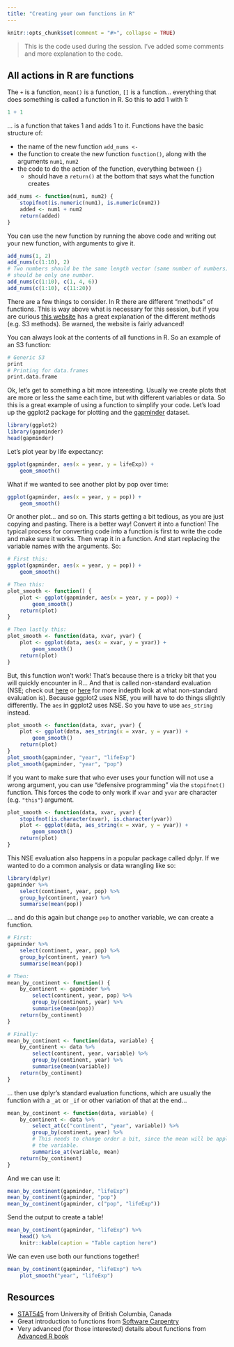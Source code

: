 ```yaml
---
title: "Creating your own functions in R"
---
```


```r
knitr::opts_chunk$set(comment = "#>", collapse = TRUE)
```

> This is the code used during the session. I've added some comments and more 
explanation to the code.

## All actions in R are functions

The `+` is a function, `mean()` is a function, `[]` is a function... everything 
that does something is called a function in R. So this to add 1 with 1:

```r
1 + 1
```

... is a function that takes 1 and adds 1 to it. Functions have the basic 
structure of:

- the name of the new function `add_nums <-`
- the function to create the new function `function()`, along with the arguments
`num1`, `num2`
- the code to do the action of the function, everything between `{}`
    - should have a `return()` at the bottom that says what the function creates

```r
add_nums <- function(num1, num2) {
    stopifnot(is.numeric(num1), is.numeric(num2))
    added <- num1 + num2
    return(added)
}
```

You can use the new function by running the above code and writing out your new 
function, with arguments to give it.

```r
add_nums(1, 2)
add_nums(c(1:10), 2)
# Two numbers should be the same length vector (same number of numbers) or one
# should be only one number.
add_nums(c(1:10), c(1, 4, 6))
add_nums(c(1:10), c(11:20))
```

There are a few things to consider. In R there are different "methods" of functions.
This is way above what is necessary for this session, but if you are curious
[this website](http://adv-r.had.co.nz/S3.html) has a great explanation of the
different methods (e.g. S3 methods). Be warned, the website is fairly advanced!

You can always look at the contents of all functions in R. So an example of an
S3 function:

```r
# Generic S3
print
# Printing for data.frames
print.data.frame
```

Ok, let's get to something a bit more interesting. Usually we create plots that
are more or less the same each time, but with different variables or data.
So this is a great example of using a function to simplify your code. Let's load
up the ggplot2 package for plotting and the
[gapminder](https://github.com/jennybc/gapminder) dataset.

```r
library(ggplot2)
library(gapminder)
head(gapminder)
```

Let's plot year by life expectancy:

```r
ggplot(gapminder, aes(x = year, y = lifeExp)) +
    geom_smooth()
```

What if we wanted to see another plot by pop over time:

```r
ggplot(gapminder, aes(x = year, y = pop)) +
    geom_smooth()
```

Or another plot... and so on. This starts getting a bit tedious, as you are just
copying and pasting. There is a better way! Convert it into a function! The
typical process for converting code into a function is first to write the code
and make sure it works. Then wrap it in a function. And start replacing the
variable names with the arguments. So:

```r
# First this:
ggplot(gapminder, aes(x = year, y = pop)) +
    geom_smooth()

# Then this:
plot_smooth <- function() {
    plot <- ggplot(gapminder, aes(x = year, y = pop)) +
        geom_smooth()
    return(plot)
}

# Then lastly this:
plot_smooth <- function(data, xvar, yvar) {
    plot <- ggplot(data, aes(x = xvar, y = yvar)) +
        geom_smooth()
    return(plot)
}
```

But, this function won't work! That's because there is a tricky bit that you
will quickly encounter in R... And that is called non-standard evaluation (NSE; check
out [here](https://cran.r-project.org/web/packages/lazyeval/vignettes/lazyeval.html)
or [here](https://dplyr.tidyverse.org/articles/programming.html) for more indepth
look at what non-standard evaluation is). Because ggplot2 uses NSE, you will
have to do things slightly differently. The `aes` in ggplot2 uses NSE. So you have 
to use `aes_string` instead.

```r
plot_smooth <- function(data, xvar, yvar) {
    plot <- ggplot(data, aes_string(x = xvar, y = yvar)) +
        geom_smooth()
    return(plot)
}
plot_smooth(gapminder, "year", "lifeExp")
plot_smooth(gapminder, "year", "pop")
```

If you want to make sure that who ever uses your function will not use a wrong 
argument, you can use "defensive programming" via the `stopifnot()` function.
This forces the code to only work if `xvar` and `yvar` are character (e.g. `"this"`)
argument.

```r
plot_smooth <- function(data, xvar, yvar) {
    stopifnot(is.character(xvar), is.character(yvar))
    plot <- ggplot(data, aes_string(x = xvar, y = yvar)) +
        geom_smooth()
    return(plot)
}
```

This NSE evaluation also happens in a popular package called dplyr. If we wanted
to do a common analysis or data wrangling like so:

```r
library(dplyr)
gapminder %>% 
    select(continent, year, pop) %>% 
    group_by(continent, year) %>% 
    summarise(mean(pop))
```

... and do this again but change `pop` to another variable, we can create a function.

```r
# First:
gapminder %>% 
    select(continent, year, pop) %>% 
    group_by(continent, year) %>% 
    summarise(mean(pop))

# Then:
mean_by_continent <- function() {
    by_continent <- gapminder %>%
        select(continent, year, pop) %>%
        group_by(continent, year) %>%
        summarise(mean(pop))
    return(by_continent)
}

# Finally:
mean_by_continent <- function(data, variable) {
    by_continent <- data %>%
        select(continent, year, variable) %>%
        group_by(continent, year) %>%
        summarise(mean(variable))
    return(by_continent)
}
```

... then use dplyr's standard evaluation functions, which are usually the function
with a `_at` or `_if` or other variation of that at the end...

```r
mean_by_continent <- function(data, variable) {
    by_continent <- data %>%
        select_at(c("continent", "year", variable)) %>%
        group_by(continent, year) %>%
        # This needs to change order a bit, since the mean will be applied to
        # the variable.
        summarise_at(variable, mean)
    return(by_continent)
}
```

And we can use it:

```r
mean_by_continent(gapminder, "lifeExp")
mean_by_continent(gapminder, "pop")
mean_by_continent(gapminder, c("pop", "lifeExp"))
```

Send the output to create a table!

```r
mean_by_continent(gapminder, "lifeExp") %>% 
    head() %>% 
    knitr::kable(caption = "Table caption here")
```

We can even use both our functions together!

```r
mean_by_continent(gapminder, "lifeExp") %>% 
    plot_smooth("year", "lifeExp")
```

## Resources

- [STAT545](http://stat545.com/block011_write-your-own-function-01.html)
from University of British Columbia, Canada
- Great introduction to functions from [Software Carpentry](https://swcarpentry.github.io/r-novice-inflammation/02-func-R/)
- Very advanced (for those interested) details about functions from 
[Advanced R book](http://adv-r.had.co.nz/Functions.html)
